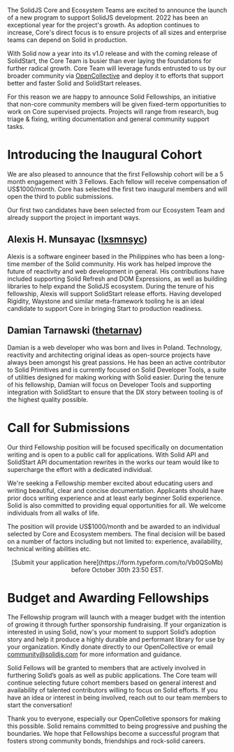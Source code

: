 The SolidJS Core and Ecosystem Teams are excited to announce the launch of a new program to support SolidJS development. 2022 has been an exceptional year for the project's growth. As adoption continues to increase, Core's direct focus is to ensure projects of all sizes and enterprise teams can depend on Solid in production.

With Solid now a year into its v1.0 release and with the coming release of SolidStart, the Core Team is busier than ever laying the foundations for further radical growth. Core Team will leverage funds entrusted to us by our broader community via [OpenCollective](https://opencollective.com/solid) and deploy it to efforts that support better and faster Solid and SolidStart releases.

For this reason we are happy to announce Solid Fellowships, an initiative that non-core community members will be given fixed-term opportunities to work on Core supervised projects. Projects will range from research, bug triage & fixing, writing documentation and general community support tasks.

# Introducing the Inaugural Cohort

We are also pleased to announce that the first Fellowship cohort will be a 5 month engagement with 3 Fellows. Each fellow will receive compensation of US$1000/month. Core has selected the first two inaugural members and will open the third to public submissions.

Our first two candidates have been selected from our Ecosystem Team and already support the project in important ways.

## Alexis H. Munsayac ([lxsmnsyc](https://www.github.com/lxsmnsyc))

Alexis is a software engineer based in the Philippines who has been a long-time member of the Solid community. His work has helped improve the future of reactivity and web development in general. His contributions have included supporting Solid Refresh and DOM Expressions, as well as building libraries to help expand the SolidJS ecosystem. During the tenure of his fellowship, Alexis will support SolidStart release efforts. Having developed Rigidity, Waystone and similar meta-framework tooling he is an ideal candidate to support Core in bringing Start to production readiness.

## Damian Tarnawski ([thetarnav](https://www.github.com/thetarnav))

Damian is a web developer who was born and lives in Poland. Technology, reactivity and architecting original ideas as open-source projects have always been amongst his great passions. He has been an active contributor to Solid Primitives and is currently focused on Solid Developer Tools, a suite of utilities designed for making working with Solid easier. During the tenure of his fellowship, Damian will focus on Developer Tools and supporting integration with SolidStart to ensure that the DX story between tooling is of the highest quality possible.

# Call for Submissions

Our third Fellowship position will be focused specifically on documentation writing and is open to a public call for applications. With Solid API and SolidStart API documentation rewrites in the works our team would like to supercharge the effort with a dedicated individual.

We're seeking a Fellowship member excited about educating users and writing beautiful, clear and concise documentation. Applicants should have prior docs writing experience and at least early beginner Solid experience. Solid is also committed to providing equal opportunities for all. We welcome individuals from all walks of life.

The position will provide US$1000/month and be awarded to an individual selected by Core and Ecosystem members. The final decision will be based on a number of factors including but not limited to: experience, availability, technical writing abilities etc.

<center>
  [Submit your application here](https://form.typeform.com/to/Vb0QSoMb) before October 30th 23:50
  EST.
</center>

# Budget and Awarding Fellowships

The Fellowship program will launch with a meager budget with the intention of growing it through further sponsorship fundraising. If your organization is interested in using Solid, now's your moment to support Solid’s adoption story and help it produce a highly durable and performant library for use by your organization. Kindly donate directly to our OpenCollective or email [community@solidjs.com](mailto:community@solidjs.com) for more information and guidance.

Solid Fellows will be granted to members that are actively involved in furthering Solid’s goals as well as public applications. The Core team will continue selecting future cohort members based on general interest and availability of talented contributors willing to focus on Solid efforts. If you have an idea or interest in being involved, reach out to our team members to start the conversation!

Thank you to everyone, especially our OpenColletive sponsors for making this possible. Solid remains committed to being progressive and pushing the boundaries. We hope that Fellowships become a successful program that fosters strong community bonds, friendships and rock-solid careers.
